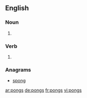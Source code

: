 ==English==

===Noun===
{{head|en|plural}}

# {{plural of|pong|lang=en}}

===Verb===
{{head|en|verb form}}

# {{en-third-person singular of|pong}}

===Anagrams===
* [[spong#English|spong]]

[[ar:pongs]]
[[de:pongs]]
[[fr:pongs]]
[[vi:pongs]]